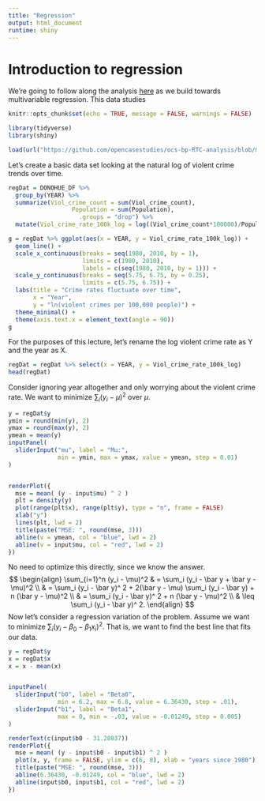```yaml
---
title: "Regression"
output: html_document
runtime: shiny
---
```


# Introduction to regression

We're going to follow along the analysis [here](https://www.opencasestudies.org/ocs-bp-RTC-analysis/) as we build towards multivariable regression. This data studies 

```r
knitr::opts_chunk$set(echo = TRUE, message = FALSE, warnings = FALSE)
```

```r
library(tidyverse)
library(shiny)
```

```r
load(url("https://github.com/opencasestudies/ocs-bp-RTC-analysis/blob/master/data/Wrangled_data.rda?raw=true"))
```

Let's create a basic data set looking at the natural log of 
violent crime trends over time.
```r
regDat = DONOHUE_DF %>%
  group_by(YEAR) %>%
  summarize(Viol_crime_count = sum(Viol_crime_count),
                  Population = sum(Population),
                    .groups = "drop") %>%
  mutate(Viol_crime_rate_100k_log = log((Viol_crime_count*100000)/Population))

g = regDat %>% ggplot(aes(x = YEAR, y = Viol_crime_rate_100k_log)) +
  geom_line() +
  scale_x_continuous(breaks = seq(1980, 2010, by = 1),
                     limits = c(1980, 2010),
                     labels = c(seq(1980, 2010, by = 1))) +
  scale_y_continuous(breaks = seq(5.75, 6.75, by = 0.25),
                     limits = c(5.75, 6.75)) +
  labs(title = "Crime rates fluctuate over time",
       x = "Year",
       y = "ln(violent crimes per 100,000 people)") +
  theme_minimal() + 
  theme(axis.text.x = element_text(angle = 90))
g
```

For the purposes of this lecture, let's rename the log violent crime rate as Y and the
year as X. 

```r
regDat = regDat %>% select(x = YEAR, y = Viol_crime_rate_100k_log)
head(regDat)
```

Consider ignoring year altogether and only worrying about the violent crime rate.
We want to minimize $\sum_i (y_i - \mu)^2$ over $\mu$.

```r
y = regDat$y
ymin = round(min(y), 2)
ymax = round(max(y), 2)
ymean = mean(y)
inputPanel(
  sliderInput("mu", label = "Mu:",
              min = ymin, max = ymax, value = ymean, step = 0.01)
)


renderPlot({
  mse = mean( (y - input$mu) ^ 2 )
  plt = density(y)
  plot(range(plt$x), range(plt$y), type = "n", frame = FALSE)
  xlab("y")
  lines(plt, lwd = 2)
  title(paste("MSE: ", round(mse, 3)))
  abline(v = ymean, col = "blue", lwd = 2)
  abline(v = input$mu, col = "red", lwd = 2)
})
```

No need to optimize this directly, since we know the answer.
$$
\begin{align}
\sum_{i=1}^n (y_i - \mu)^2 & =  \sum_i (y_i - \bar y + \bar y - \mu)^2 \\
                     & = \sum_i (y_i - \bar y)^ 2 + 2(\bar y - \mu) \sum_i (y_i - \bar y)
                        + n (\bar y - \mu)^2 \\
                     & = \sum_i (y_i - \bar y)^ 2 + n (\bar y - \mu)^2 \\
                     & \leq \sum_i (y_i - \bar y)^ 2.
\end{align}
$$
Now let's consider a regression variation of the problem. Assume we want to minimize
$\sum_i (y_i - \beta_0 - \beta_1 x_i)^2$. That is, we want to find the best line
that fits our data.

```r
y = regDat$y
x = regDat$x
x = x - mean(x)


inputPanel(
  sliderInput("b0", label = "Beta0",
              min = 6.2, max = 6.8, value = 6.36430, step = .01),
  sliderInput("b1", label = "Beta1",
              max = 0, min = -.03, value = -0.01249, step = 0.005)
)

renderText(c(input$b0 - 31.28037))
renderPlot({
  mse = mean( (y - input$b0 - input$b1) ^ 2 )
  plot(x, y, frame = FALSE, ylim = c(6, 8), xlab = "years since 1980")
  title(paste("MSE: ", round(mse, 3)))
  abline(6.36430, -0.01249, col = "blue", lwd = 2)
  abline(input$b0, input$b1, col = "red", lwd = 2)
})
```

